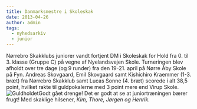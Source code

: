 ```yaml
---
title: Danmarksmestre i Skoleskak
date: 2013-04-26
author: admin
tags:
  - nyhedsarkiv
  - junior
---
```


Nørrebro Skakklubs juniorer vandt fortjent DM i Skoleskak for Hold fra 0. til 3. klasse (Gruppe C) på vegne af Nyelandsvejen Skole. Turneringen blev afholdt over tre dage (og 9 runder) fra den 19-21. april på Nørre Åby Skole på Fyn. Andreas Skovgaard, Emil Skovgaard samt Kishichiro Kraemmer (1-3. bræt) fra Nørrebro Skakklub samt Lucas Sonne (4. bræt) scorede i alt 38,5 point, hvilket rakte til guldpokalerne med 3 point mere end Virup Skole. ![Guldholdet](/images/skoleskakteam-1024x768.jpg)Godt gået drenge! Det er godt at se at juniortræningen bærer frugt! Med skaklige hilsener, _Kim, Thore, Jørgen og Henrik._

